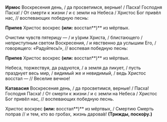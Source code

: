 **Ирмос** Воскресения день, / да просветимся, верные! / Пасха! Господня Пасха! / От смерти к жизни / и с земли на Небеса / Христос Бог привёл нас, // воспевающих победную песнь:

**Припев** Христос воскрес **(или:** восстал**)** из мёртвых.

Очистим чувств пятерицу — / и у́зрим Христа, / блистающего / неприступным светом Воскресения, / и явственно да услышим Его, / говорящего: «Радуйтесь!», // воспевая победную песнь:

**Припев** Христос воскрес **(или:** восстал**)** из мёртвых.

Небеса, торжествуя, да радуются, / а земля да ликует, / пусть празднует весь мир, / видимый же и невидимый, / ведь Христос восстал — // Веселие вечное!

**Катавасия** Воскресения день, / да просветимся, верные! / Пасха! Господня Пасха! / От смерти к жизни / и с земли на Небеса / Христос Бог привёл нас, // воспевающих победную песнь.

Христос воскрес **(или:** восстал**)** из мёртвых, / Смертию Смерть поправ // и тем, кто во гробах, жизнь дарова́в! **(Трижды,	поско́ру.)**

